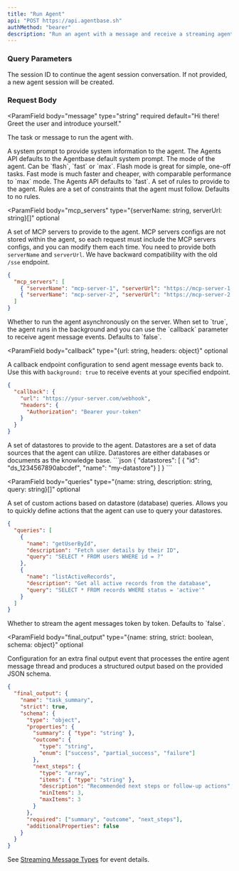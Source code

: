 ```yaml
---
title: "Run Agent"
api: "POST https://api.agentbase.sh"
authMethod: "bearer"
description: "Run an agent with a message and receive a streaming agent response."
---
```


### Query Parameters

<ParamField query="session" type="string" optional>
  The session ID to continue the agent session conversation. If not provided, a
  new agent session will be created.
</ParamField>

### Request Body

<ParamField
  body="message"
  type="string"
  required
  default="Hi there! Greet the user and introduce yourself."
>
  The task or message to run the agent with.
</ParamField>

<ParamField body="system" type="string" optional>
  A system prompt to provide system information to the agent. The Agents API
  defaults to the Agentbase default system prompt.
</ParamField>

<ParamField body="mode" type="string" optional default="fast">
  The mode of the agent. Can be `flash`, `fast` or `max`. Flash mode is great
  for simple, one-off tasks. Fast mode is much faster and cheaper, with
  comparable performance to `max` mode. The Agents API defaults to `fast`.
</ParamField>

<ParamField body="rules" type="string[]" optional>
  A set of rules to provide to the agent. Rules are a set of constraints that
  the agent must follow. Defaults to no rules.
</ParamField>

<ParamField
  body="mcp_servers"
  type="{serverName: string, serverUrl: string}[]"
  optional
>
  A set of MCP servers to provide to the agent. MCP servers configs are not
  stored within the agent, so each request must include the MCP servers configs,
  and you can modify them each time. You need to provide both `serverName` and
  `serverUrl`. We have backward compatibility with the old `/sse` endpoint.
  ```json
  {
    "mcp_servers": [
      { "serverName": "mcp-server-1", "serverUrl": "https://mcp-server-1.com/mcp" },
      { "serverName": "mcp-server-2", "serverUrl": "https://mcp-server-2.com/mcp" }
    ]
  }
  ```
</ParamField>

<ParamField body="background" type="boolean" optional>
  Whether to run the agent asynchronously on the server. When set to `true`, the
  agent runs in the background and you can use the `callback` parameter to
  receive agent message events. Defaults to `false`.
</ParamField>

<ParamField
  body="callback"
  type="{url: string, headers: object}"
  optional
>
  A callback endpoint configuration to send agent message events back to. Use
  this with `background: true` to receive events at your specified endpoint.
  ```json
  {
    "callback": {
      "url": "https://your-server.com/webhook",
      "headers": {
        "Authorization": "Bearer your-token"
      }
    }
  }
  ```
</ParamField>

<ParamField body="datastores" type="{id: string, name: string}[]" optional>
  A set of datastores to provide to the agent. Datastores are a set of data
  sources that the agent can utilize. Datastores are either databases or
  documents as the knowledge base.
  ```json
  {
    "datastores": [
      { "id": "ds_1234567890abcdef", "name": "my-datastore"}
    ]
  }
  ```
</ParamField>

<ParamField
  body="queries"
  type="{name: string, description: string, query: string}[]"
  optional
>
  A set of custom actions based on datastore (database) queries. Allows you to
  quickly define actions that the agent can use to query your datastores.
  ```json
  {
    "queries": [
      {
        "name": "getUserById",
        "description": "Fetch user details by their ID",
        "query": "SELECT * FROM users WHERE id = ?"
      },
      {
        "name": "listActiveRecords",
        "description": "Get all active records from the database",
        "query": "SELECT * FROM records WHERE status = 'active'"
      }
    ]
  }
  ```
</ParamField>

<ParamField body="streaming_tokens" type="boolean" optional>
  Whether to stream the agent messages token by token. Defaults to `false`.
</ParamField>

<ParamField
  body="final_output"
  type="{name: string, strict: boolean, schema: object}"
  optional
>
  Configuration for an extra final output event that processes the entire agent
  message thread and produces a structured output based on the provided JSON
  schema.
  ```json
  {
    "final_output": {
      "name": "task_summary",
      "strict": true,
      "schema": {
        "type": "object",
        "properties": {
          "summary": { "type": "string" },
          "outcome": {
            "type": "string",
            "enum": ["success", "partial_success", "failure"]
          },
          "next_steps": {
            "type": "array",
            "items": { "type": "string" },
            "description": "Recommended next steps or follow-up actions",
            "minItems": 3,
            "maxItems": 3
          }
        },
        "required": ["summary", "outcome", "next_steps"],
        "additionalProperties": false
      }
    }
  }
  ```
</ParamField>

See [Streaming Message Types](/api/message-events) for event details.
